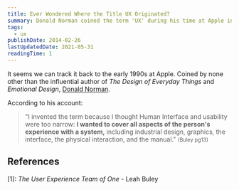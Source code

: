 ```yaml
---
title: Ever Wondered Where the Title UX Originated?
summary: Donald Norman coined the term 'UX' during his time at Apple in the 90s.
tags:
  - ux
publishDate: 2014-02-26
lastUpdatedDate: 2021-05-31
readingTime: 1
---
```


It seems we can track it back to the early 1990s at Apple. Coined by none other than the influential author of _The
Design of Everyday Things_ and _Emotional Design_, [Donald Norman][dnorman].

According to his account:

> "I invented the term because I thought Human Interface and usability were too narrow: **I wanted to cover all
> aspects of the person's experience with a system,** including industrial design, graphics, the interface, the
> physical interaction, and the manual." <small>(Buley pg13)</small>

## References

[1]: _The User Experience Team of One_ - Leah Buley

[dnorman]: https://www.jnd.org
